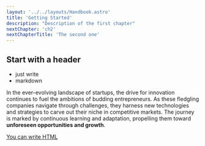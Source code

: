 ```yaml
---
layout: '../../layouts/Handbook.astro'
title: 'Getting Started'
description: "Description of the first chapter"
nextChapter: 'ch2'
nextChapterTitle: 'The second one'
---
```


## Start with a header

- just write
- markdown

In the ever-evolving landscape of startups, the drive for innovation continues to fuel the ambitions of budding entrepreneurs. As these fledgling companies navigate through challenges, they harness new technologies and strategies to carve out their niche in competitive markets. The journey is marked by continuous learning and adaptation, propelling them toward **unforeseen opportunities and growth**.

<a href="" class="button">You can write HTML</a>
